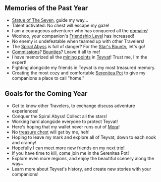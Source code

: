 {{Event Tabs}}
==Memories of the Past Year==
* [[Statue of The Seven]], guide my way...
* Talent activated: No chest will escape my gaze!
* I am a courageous adventurer who has conquered all the [[domains]]!
* Woohoo, your companion's [[Friendship Level]] has increased!
* No enemy is undefeatable when teamed up with other Travelers!
* The [[Spiral Abyss]] is full of danger? For the [[Spiral Abyss/Chamber's Bounty|Star's Bounty]], let's go!
* [[Commissions]]? [[Bounties]]? Leave it all to me!
* I have memorized all the [[Mining Outcrops|mining points]] in [[Teyvat]]! Trust me, I'm the expert!
* Fighting alongside my friends in Teyvat is my most treasured memory.
* Creating the most cozy and comfortable [[Serenitea Pot]] to give my companions a place to call "home."

==Goals for the Coming Year==
* Get to know other Travelers, to exchange discuss adventure experiences!
* Conquer the Spiral Abyss! Collect all the stars!
* Working hard alongside everyone to protect Teyvat!
* Here's hoping that my wallet never runs out of [[Mora]]!
* No [[Chests|treasure chest]] will get by me, heh!
* Hoping to leave my mark and explore all of Teyvat, down to each nook and cranny!
* Hopefully I can meet more new friends on my next trip!
* If you have time to kill, come join me in the Serenitea Pot!
* Explore even more regions, and enjoy the beautiful scenery along the way~
* Learn more about Teyvat's history, and create new stories with your companions!
